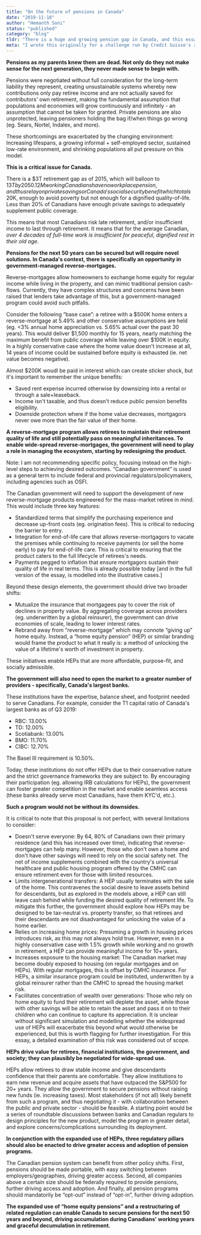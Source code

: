 ```yaml
---
title: "On the future of pensions in Canada"
date: "2019-11-18"
author: "Hemanth Soni"
status: "published"
category: "blog"
tldr: "There is a huge and growing pension gap in Canada, and this essay explores reverse mortgages as a novel approach to defuse this ticking time bomb."
meta: "I wrote this originally for a challenge run by Credit Suisse's research institute, and received an honorary mention (top 20 of 170+ submissions from 30 countries). Because of this, there's a more formal tone to this than most of my other writing."
---
```


**Pensions as my parents knew them are dead. Not only do they not make sense for the next generation, they never made sense to begin with.**

Pensions were negotiated without full consideration for the long-term liability they represent, creating unsustainable systems whereby new contributions only pay retiree income and are not actually saved for contributors' own retirement, making the fundamental assumption that populations and economies will grow continuously and infinitely - an assumption that cannot be taken for granted. Private pensions are also unprotected, leaving pensioners holding the bag if/when things go wrong (eg. Sears, Nortel, Indalex, and more).

These shortcomings are exacerbated by the changing environment: Increasing lifespans, a growing informal + self-employed sector, sustained low-rate environment, and shrinking populations all put pressure on this model.

**This is a critical issue for Canada.**

There is a $3T retirement gap as of 2015, which will balloon to $13T by 2050. 12M working Canadians have no workplace pension, and thus relay on private savings or Canada's social security benefit which totals ~$20K, enough to avoid poverty but not enough for a dignified quality-of-life. Less than 20% of Canadians have enough private savings to adequately supplement public coverage.

This means that most Canadians risk late retirement, and/or insufficient income to last through retirement. It means that for the average Canadian, *over 4 decades of full-time work is insufficient for peaceful, dignified rest in their old age*.

**Pensions for the next 50 years can be secured but will require novel solutions. In Canada's context, there is specifically an opportunity in government-managed reverse-mortgages.**

Reverse-mortgages allow homeowners to exchange home equity for regular income while living in the property, and can mimic traditional pension cash-flows. Currently, they have complex structures and concerns have been raised that lenders take advantage of this, but a government-managed program could avoid such pitfalls.

Consider the following “base case”: a retiree with a $500K home enters a reverse-mortgage at 5.49% and other conservative assumptions are held (eg. \<3% annual home appreciation vs. 5.65% actual over the past 30 years). This would deliver $1,500 monthly for 15 years, nearly matching the maximum benefit from public coverage while leaving over $100K in equity. In a highly conservative case where the home value doesn't increase at all, 14 years of income could be sustained before equity is exhausted (ie. net value becomes negative).

Almost $200K woudl be paid in interest which can create sticker shock, but it's important to remember the unique benefits:
- Saved rent expense incurred otherwise by downsizing into a rental or through a sale+leaseback.
- Income isn't taxable, and thus doesn't reduce public pension benefits eligibility.
- Downside protection where if the home value decreases, mortgagors never owe more than the fair value of their home.

**A reverse-mortgage program allows retirees to maintain their retirement quality of life and still potentially pass on meaningful inheritances. To enable wide-spread reverse-mortgages, the government will need to play a role in managing the ecosystem, starting by redesigning the product.**

Note: I am not recommending specific policy, focusing instead on the high-level steps to achieving desired outcomes. “Canadian government” is used as a general term to include federal and provincial regulators/policymakers, including agencies such as OSFI.

The Canadian government will need to support the development of new reverse-mortgage products engineered for the mass-market retiree in mind. This would include three key features:
- Standardized terms that simplify the purchasing experience and decrease up-front costs (eg. origination fees). This is critical to reducing the barrier to entry.
- Integration for end-of-life care that allows reverse-mortgagors to vacate the premises while continuing to receive payments (or sell the home early) to pay for end-of-life care. This is critical to ensuring that the product caters to the full lifecycle of retirees's needs.
- Payments pegged to inflation that ensure mortgagors sustain their quality of life in real terms. This is already possible today [and in the full version of the essay, is modelled into the illustrative cases.]

Beyond these design elements, the government should drive two broader shifts:
- Mutualize the insurance that mortgagees pay to cover the risk of declines in property value. By aggregating coverage across providers (eg. underwritten by a global reinsurer), the government can drive economies of scale, leading to lower interest rates.
- Rebrand away from “reverse-mortgage” which may connote “giving up” home equity. Instead, a “home equity pension” (HEP) or similar branding would frame the product to what it really is: a method of unlocking the value of a lifetime's worth of investment in property.

These initiatives enable HEPs that are more affordable, purpose-fit, and socially admissible.

**The government will also need to open the market to a greater number of providers - specifically, Canada's largest banks.**

These institutions have the expertise, balance sheet, and footprint needed to serve Canadians. For example, consider the T1 capital ratio of Canada's largest banks as of Q3 2019:

- RBC: 13.00%
- TD: 12.00%
- Scotiabank: 13.00%
- BMO: 11.70%
- CIBC: 12.70%

The Basel III requirement is 10.50%.

Today, these institutions do not offer HEPs due to their conservative nature and the strict governance frameworks they are subject to. By encouraging their participation (eg. allowing IRB calculations for HEPs), the government can foster greater competition in the market and enable seamless access (these banks already serve most Canadians, have them KYC'd, etc.).

**Such a program would not be without its downsides.**

It is critical to note that this proposal is not perfect, with several limitations to consider:

- Doesn't serve everyone: By 64, 80% of Canadians own their primary residence (and this has increased over time), indicating that reverse-mortgages can help many. However, those who don't own a home and don't have other savings will need to rely on the social safety net. The net of income supplements combined with the country's universal healthcare and public housing program offered by the CMHC can ensure retirement even for those with limited resources.
- Limits intergenerational transfers: A HEP usually terminates with the sale of the home. This contravenes the social desire to leave assets behind for descendants, but as explored in the models above, a HEP can still leave cash behind while funding the desired quality of retirement life. To mitigate this further, the government should explore how HEPs may be designed to be tax-neutral vs. property transfer, so that retirees and their descendants are not disadvantaged for unlocking the value of a home earlier.
- Relies on increasing home prices: Presuming a growth in housing prices introduces risk, as this may not always hold true. However, even in a highly conservative case with 1.5% growth while working and no growth in retirement, a HEP can provide meaningful income for 10+ years.
- Increases exposure to the housing market: The Canadian market may become doubly exposed to housing (on regular mortgages and on HEPs). With regular mortgages, this is offset by CMHC insurance. For HEPs, a similar insurance program could be instituted, underwritten by a global reinsurer rather than the CMHC to spread the housing market risk.
- Facilitates concentration of wealth over generations: Those who rely on home equity to fund their retirement will deplete the asset, while those with other savings will be able to retain the asset and pass it on to their children who can continue to capture its appreciation. It is unclear without significant simulation and modelling whether the widespread use of HEPs will exacerbate this beyond what would otherwise be experienced, but this is worth flagging for further investigation. For this essay, a detailed examination of this risk was considered out of scope.

**HEPs drive value for retirees, financial institutions, the government, and society; they can plausibly be negotiated for wide-spread use.**

HEPs allow retirees to draw stable income and give descendants confidence that their parents are comfortable. They allow institutions to earn new revenue and acquire assets that have outpaced the S&P500 for 20+ years. They allow the government to secure pensions without raising new funds (ie. increasing taxes). Most stakeholders (if not all) likely benefit from such a program, and thus negotiating it - with collaboration between the public and private sector - should be feasible. A starting point would be a series of roundtable discussions between banks and Canadian regulars to design principles for the new product, model the program in greater detail, and explore concerns/complications surrounding its deployment.

**In conjunction with the expanded use of HEPs, three regulatory pillars should also be enacted to drive greater access and adoption of pension programs.**

The Canadian pension system can benefit from other policy shifts. First, pensions should be made portable, with easy switching between employers/geographies, driving greater access. Second, all companies above a certain size should be federally required to provide pensions, further driving access and adoption. And finally, all pension programs should mandatorily be “opt-out” instead of “opt-in”, further driving adoption.

**The expanded use of “home equity pensions” and a restructuring of related regulation can enable Canada to secure pensions for the next 50 years and beyond, driving accumulation during Canadians' working years and graceful decumulation in retirement.**